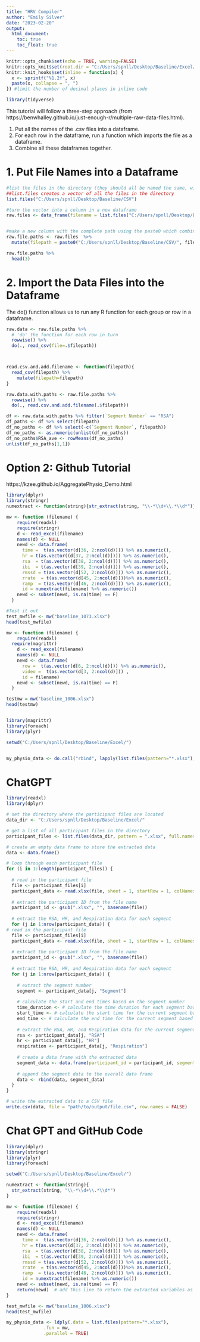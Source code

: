---
title: "HRV Compiler"
author: "Emily Silver"
date: "2023-02-20"
output:
  html_document:
    toc: true
    toc_float: true
---

```{r setup, message=FALSE, warning = FALSE, echo = FALSE}
knitr::opts_chunk$set(echo = TRUE, warning=FALSE)
knitr::opts_knit$set(root.dir = "C:/Users/spnll/Desktop/Baseline/Excel/")
knitr::knit_hooks$set(inline = function(x) {
  x <- sprintf("%1.2f", x)
  paste(x, collapse = ", ")
}) #limit the number of decimal places in inline code
```


```{r}
library(tidyverse)
```

This tutorial will follow a three-step approach (from https://benwhalley.github.io/just-enough-r/multiple-raw-data-files.html). 

1. Put all the names of the .csv files into a dataframe.
2. For each row in the dataframe, run a function which imports the file as a dataframe.
3. Combine all these dataframes together.

# 1. Put File Names into a Dataframe

```{r}
#list the files in the directory (they should all be named the same, with subject numbers in the name. E.g. "Baseline_1001.csv", "Baseline_1002.csv" etc.)
##list.files creates a vector of all the files in the directory
list.files("C:/Users/spnll/Desktop/Baseline/CSV")

#turn the vector into a column in a new dataframe
raw.files <- data_frame(filename = list.files("C:/Users/spnll/Desktop/Baseline/CSV/"))


#make a new column with the complete path using the paste0 which combines strings of text
raw.file.paths <- raw.files  %>%
  mutate(filepath = paste0("C:/Users/spnll/Desktop/Baseline/CSV/", filename))

raw.file.paths %>%
  head(3)
```

# 2. Import the Data Files into the Dataframe

The do() function allows us to run any R function for each group or row in a dataframe.
```{r}

raw.data <- raw.file.paths %>%
  # 'do' the function for each row in turn
  rowwise() %>%
  do(., read_csv(file=.$filepath))



read.csv.and.add.filename <- function(filepath){
  read_csv(filepath) %>%
    mutate(filepath=filepath)
}

raw.data.with.paths <- raw.file.paths %>%
  rowwise() %>%
  do(., read.csv.and.add.filename(.$filepath))
```


```{r}
df <- raw.data.with.paths %>% filter(`Segment Number` == "RSA")
df_paths <- df %>% select(filepath)
df_no_paths <- df %>% select(-c(`Segment Number`, filepath))
df_no_paths <- as.numeric(unlist(df_no_paths))
df_no_paths$RSA_ave <- rowMeans(df_no_paths)
unlist(df_no_paths[1,1])
```

# Option 2: Github Tutorial
https://kzee.github.io/AggregatePhysio_Demo.html
```{r}
library(dplyr)
library(stringr)
numextract <- function(string){str_extract(string, "\\-*\\d+\\.*\\d*")} 

mw <- function (filename) {
    require(readxl)
    require(stringr)
    d <- read_excel(filename)
    names(d) <- NULL
    newd <- data.frame(
      time =  t(as.vector(d[36, 2:ncol(d)])) %>% as.numeric(), 
      hr = t(as.vector((d[37, 2:ncol(d)]))) %>% as.numeric(),
      rsa  = t(as.vector(d[38, 2:ncol(d)])) %>% as.numeric(),
      ibi  = t(as.vector(d[39, 2:ncol(d)])) %>% as.numeric(), 
      rmssd = t(as.vector(d[52, 2:ncol(d)])) %>% as.numeric(), 
      rrate  = t(as.vector(d[45, 2:ncol(d)]))%>% as.numeric(), 
      ramp  = t(as.vector(d[46, 2:ncol(d)])) %>% as.numeric(),
      id = numextract(filename) %>% as.numeric())
    newd <- subset(newd, is.na(time) == F)
  }

#Test it out
test_mwfile <- mw("baseline_1073.xlsx")
head(test_mwfile)
```


```{r}
mw <- function (filename) {
    require(readxl)
  require(magrittr)
    d <- read_excel(filename)
    names(d) <- NULL
    newd <- data.frame(
      row =  t(as.vector(d[6, 2:ncol(d)])) %>% as.numeric(), 
      video =  t(as.vector(d[3, 2:ncol(d)])) ,
      id = filename)
    newd <- subset(newd, is.na(time) == F)
  }

testmw = mw("baseline_1006.xlsx")
head(testmw)


library(magrittr)
library(foreach)
library(plyr)

setwd("C:/Users/spnll/Desktop/Baseline/Excel/")


my_physio_data <- do.call("rbind", lapply(list.files(pattern="*.xlsx"), mw))
```

# ChatGPT
```{r}
library(readxl)
library(dplyr)

# set the directory where the participant files are located
data_dir <- "C:/Users/spnll/Desktop/Baseline/Excel/"

# get a list of all participant files in the directory
participant_files <- list.files(data_dir, pattern = ".xlsx", full.names = TRUE)

# create an empty data frame to store the extracted data
data <- data.frame()

# loop through each participant file
for (i in 1:length(participant_files)) {
  
  # read in the participant file
  file <- participant_files[i]
  participant_data <- read.xlsx(file, sheet = 1, startRow = 1, colNames = TRUE)
  
  # extract the participant ID from the file name
  participant_id <- gsub(".xlsx", "", basename(file))
  
  # extract the RSA, HR, and Respiration data for each segment
  for (j in 1:nrow(participant_data)) {
# read in the participant file
  file <- participant_files[i]
  participant_data <- read.xlsx(file, sheet = 1, startRow = 1, colNames = TRUE)
  
  # extract the participant ID from the file name
  participant_id <- gsub(".xlsx", "", basename(file))
  
  # extract the RSA, HR, and Respiration data for each segment
  for (j in 1:nrow(participant_data)) {
    
    # extract the segment number
    segment <- participant_data[j, "Segment"]
    
    # calculate the start and end times based on the segment number
    time_duration <- # calculate the time duration for each segment based on previous and current rows
    start_time <- # calculate the start time for the current segment based on previous row
    end_time <- # calculate the end time for the current segment based on current row
    
    # extract the RSA, HR, and Respiration data for the current segment
    rsa <- participant_data[j, "RSA"]
    hr <- participant_data[j, "HR"]
    respiration <- participant_data[j, "Respiration"]
    
    # create a data frame with the extracted data
    segment_data <- data.frame(participant_id = participant_id, segment = segment, start_time = start_time, end_time = end_time, rsa = rsa, hr = hr, respiration = respiration)
    
    # append the segment data to the overall data frame
    data <- rbind(data, segment_data)
  }
}

# write the extracted data to a CSV file
write.csv(data, file = "path/to/output/file.csv", row.names = FALSE)
```

# Chat GPT and GitHub Code
```{r}

library(dplyr)
library(stringr)
library(plyr)
library(foreach)

setwd("C:/Users/spnll/Desktop/Baseline/Excel/")

numextract <- function(string){ 
  str_extract(string, "\\-*\\d+\\.*\\d*")
} 

mw <- function (filename) {
    require(readxl)
    require(stringr)
    d <- read_excel(filename)
    names(d) <- NULL
    newd <- data.frame(
      time =  t(as.vector(d[36, 2:ncol(d)])) %>% as.numeric(), 
      hr = t(as.vector((d[37, 2:ncol(d)]))) %>% as.numeric(),
      rsa  = t(as.vector(d[38, 2:ncol(d)])) %>% as.numeric(),
      ibi  = t(as.vector(d[39, 2:ncol(d)])) %>% as.numeric(), 
      rmssd = t(as.vector(d[52, 2:ncol(d)])) %>% as.numeric(), 
      rrate  = t(as.vector(d[45, 2:ncol(d)]))%>% as.numeric(), 
      ramp  = t(as.vector(d[46, 2:ncol(d)])) %>% as.numeric(),
      id = numextract(filename) %>% as.numeric())
    newd <- subset(newd, is.na(time) == F)
    return(newd)  # add this line to return the extracted variables as a data frame
}

test_mwfile <- mw("baseline_1006.xlsx")
head(test_mwfile)

my_physio_data <- ldply(.data = list.files(pattern="*.xlsx"),
              .fun = mw,
              .parallel = TRUE) 
```


